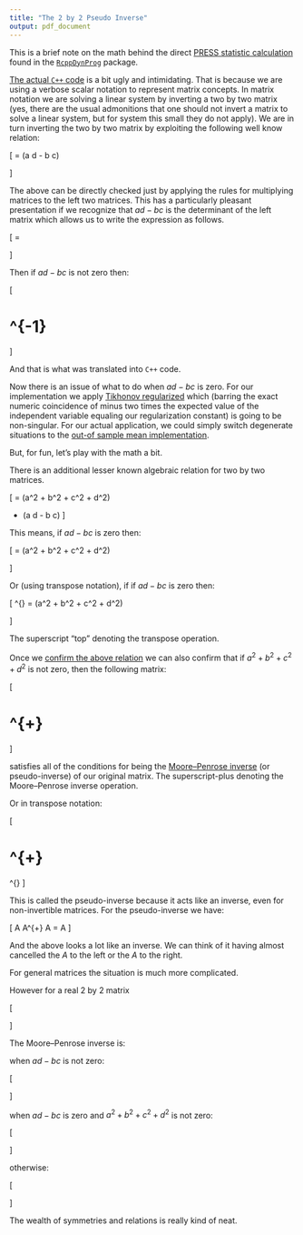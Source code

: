 ```yaml
---
title: "The 2 by 2 Pseudo Inverse"
output: pdf_document
---
```


This is a brief note on the math behind the direct
[PRESS statistic calculation](http://www.win-vector.com/blog/2014/09/estimating-generalization-error-with-the-press-statistic/) 
found in the [`RcppDynProg`](https://github.com/WinVector/RcppDynProg) package.

[The actual `C++` code](https://github.com/WinVector/RcppDynProg/blob/master/src/xlin_fits.cpp) is a bit ugly and intimidating.  That is because we are using a verbose scalar notation to represent matrix concepts.  In matrix notation we are solving a linear system by inverting a two by two matrix (yes, there are the usual admonitions that one should not invert a matrix to solve a linear system, but for system this small they do not apply).  We are in turn inverting the two by two matrix by exploiting the following well know relation:

\[ 
\begin{pmatrix} a & b \\ c & d \end{pmatrix}
\begin{pmatrix} d & -b \\ -c & a \end{pmatrix}
=
(a d - b c) 
\begin{pmatrix} 1 & 0 \\ 0 & 1 \end{pmatrix}
\]

The above can be directly checked just by applying the rules for multiplying matrices to the left two matrices.  This has a particularly pleasant presentation if we recognize that $a d - b c$ is  the determinant of the left matrix which allows us to write the expression as follows.

\[ 
\begin{pmatrix} a & b \\ c & d \end{pmatrix}
\begin{pmatrix} d & -b \\ -c & a \end{pmatrix}
=
\begin{vmatrix} a & b \\ c & d \end{vmatrix}
\begin{pmatrix} 1 & 0 \\ 0 & 1 \end{pmatrix}
\]

Then if $a d - b c$ is not zero then:

\[ 
\begin{pmatrix} a & b \\ c & d \end{pmatrix}^{-1}
=
\frac{1}{a d - b c}
\begin{pmatrix} d & -b \\ -c & a \end{pmatrix}
\]

And that is what was translated into `C++` code.

Now there is an issue of what to do when $a d - b c$ is zero.  For our implementation we apply [Tikhonov regularized](https://en.wikipedia.org/wiki/Tikhonov_regularization) which (barring the exact numeric coincidence of minus two times the expected value of the independent variable equaling our regularization constant) is going to be non-singular.  For our actual application, we could simply switch degenerate situations to the [out-of sample mean implementation](https://github.com/WinVector/RcppDynProg/blob/master/src/const_costs.cpp).

But, for fun, let's play with the math a bit.

There is an additional lesser known algebraic relation for two by two matrices.


\[ 
\begin{pmatrix} a & b \\ c & d \end{pmatrix}
\begin{pmatrix} a & c \\ b & d \end{pmatrix}
\begin{pmatrix} a & b \\ c & d \end{pmatrix}
=
(a^2 + b^2 + c^2 + d^2) 
\begin{pmatrix} a & b \\ c & d \end{pmatrix} 
+
(a d - b c)
\begin{pmatrix} -d & c \\ b & -a \end{pmatrix} 
\]

This means, if $a d - b c$ is zero then:

\[ 
\begin{pmatrix} a & b \\ c & d \end{pmatrix}
\begin{pmatrix} a & c \\ b & d \end{pmatrix}
\begin{pmatrix} a & b \\ c & d \end{pmatrix}
=
(a^2 + b^2 + c^2 + d^2) 
\begin{pmatrix} a & b \\ c & d \end{pmatrix} 
\]

Or (using transpose notation), if if $a d - b c$ is zero then:

\[ 
\begin{pmatrix} a & b \\ c & d \end{pmatrix}
\begin{pmatrix} a & b \\ c & d \end{pmatrix}^{\top}
\begin{pmatrix} a & b \\ c & d \end{pmatrix}
=
(a^2 + b^2 + c^2 + d^2) 
\begin{pmatrix} a & b \\ c & d \end{pmatrix}
\]

The superscript "top" denoting the transpose operation.




Once we [confirm the above relation](https://github.com/WinVector/RcppDynProg/blob/master/extras/PseudoInverse.ipynb) we can also confirm that if $a^2 + b^2 + c^2 + d^2$ is not zero, then the following matrix:

\[ 
\begin{pmatrix} a & b \\ c & d \end{pmatrix}^{+}
=
\frac{1}{a^2 + b^2 + c^2 + d^2}
\begin{pmatrix} a & c \\ b & d \end{pmatrix}
\]

satisfies all of the conditions for being the [Moore–Penrose inverse](https://en.wikipedia.org/wiki/Moore–Penrose_inverse) (or pseudo-inverse) of our original matrix.  The superscript-plus denoting the Moore–Penrose inverse operation.

Or in transpose notation:

\[ 
\begin{pmatrix} a & b \\ c & d \end{pmatrix}^{+}
=
\frac{1}{a^2 + b^2 + c^2 + d^2}
\begin{pmatrix} a & b \\ c & d \end{pmatrix}^{\top}
\]

This is called the pseudo-inverse because it acts like an inverse, even for non-invertible matrices.  For the pseudo-inverse we have:

\[
A A^{+} A = A
\]

And the above looks a lot like an inverse.  We can think of it having almost cancelled the $A$ to the left or the $A$ to the right.

For general matrices the situation is much more complicated. 

However for a real 2 by 2 matrix 

\[
\begin{pmatrix} a & b \\ c & d \end{pmatrix}
\]

The  Moore–Penrose inverse is:


when $a d - b c$ is not zero:

\[
\frac{1}{a d - b c}
\begin{pmatrix} d & -b \\ -c & a \end{pmatrix} 
\]

when $a d - b c$ is zero and $a^2 + b^2 + c^2 + d^2$ is not zero:

\[ 
\frac{1}{a^2 + b^2 + c^2 + d^2}
\begin{pmatrix} a & c \\ b & d \end{pmatrix}
\]

otherwise:

\[ 
\begin{pmatrix} 0 & 0 \\ 0 & 0 \end{pmatrix}
\]

The wealth of symmetries and relations is really kind of neat.




